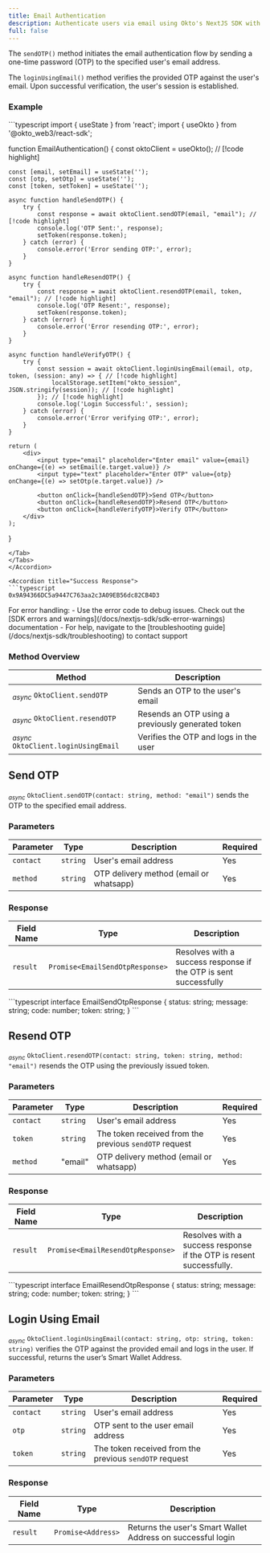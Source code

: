 ```yaml
---
title: Email Authentication
description: Authenticate users via email using Okto's NextJS SDK with sendOTP, resendOTP, and loginUsingEmail methods for secure, token-based session management.
full: false
---
```




The `sendOTP()` method initiates the email authentication flow by sending a one-time password (OTP) to the specified user's email address.

The `loginUsingEmail()` method verifies the provided OTP against the user's email. Upon successful verification, the user's session is established.

### Example

<Accordions defaultValue="Usage">
<Accordion title="Usage">
<Tabs items={['TypeScript']}>
<Tab value="TypeScript">
```typescript
import { useState } from 'react';
import { useOkto } from '@okto_web3/react-sdk';

function EmailAuthentication() {
    const oktoClient = useOkto(); // [!code highlight]

    const [email, setEmail] = useState('');
    const [otp, setOtp] = useState('');
    const [token, setToken] = useState('');

    async function handleSendOTP() {
        try {
            const response = await oktoClient.sendOTP(email, "email"); // [!code highlight]
            console.log('OTP Sent:', response);
            setToken(response.token);
        } catch (error) {
            console.error('Error sending OTP:', error);
        }
    }

    async function handleResendOTP() {
        try {
            const response = await oktoClient.resendOTP(email, token, "email"); // [!code highlight]
            console.log('OTP Resent:', response);
            setToken(response.token);
        } catch (error) {
            console.error('Error resending OTP:', error);
        }
    }

    async function handleVerifyOTP() {
        try {
            const session = await oktoClient.loginUsingEmail(email, otp, token, (session: any) => { // [!code highlight]
                localStorage.setItem("okto_session", JSON.stringify(session)); // [!code highlight]
            }); // [!code highlight]
            console.log('Login Successful:', session);
        } catch (error) {
            console.error('Error verifying OTP:', error);
        }
    }

    return (
        <div>
            <input type="email" placeholder="Enter email" value={email} onChange={(e) => setEmail(e.target.value)} />
            <input type="text" placeholder="Enter OTP" value={otp} onChange={(e) => setOtp(e.target.value)} />

            <button onClick={handleSendOTP}>Send OTP</button>
            <button onClick={handleResendOTP}>Resend OTP</button>
            <button onClick={handleVerifyOTP}>Verify OTP</button>
        </div>
    );
}

```
</Tab>
</Tabs>
</Accordion>

<Accordion title="Success Response">
```typescript
0x9A94366DC5a9447C763aa2c3A09EB56dc82CB4D3
```
</Accordion>
</Accordions>

<Callout title="Note" type="info">
For error handling:
- Use the error code to debug issues. Check out the [SDK errors and warnings](/docs/nextjs-sdk/sdk-error-warnings) documentation
- For help, navigate to the [troubleshooting guide](/docs/nextjs-sdk/troubleshooting) to contact support
</Callout>

### Method Overview

| Method | Description |
|---------|-------------|
| <sub><i>async</i></sub> `OktoClient.sendOTP` | Sends an OTP to the user's email |
| <sub><i>async</i></sub> `OktoClient.resendOTP` | Resends an OTP using a previously generated token |
| <sub><i>async</i></sub> `OktoClient.loginUsingEmail` | Verifies the OTP and logs in the user |

<div className="method-box">

## Send OTP

<sub><i>async</i></sub> `OktoClient.sendOTP(contact: string, method: "email")` sends the OTP to the specified email address.

### Parameters

| Parameter | Type | Description | Required |
|-----------|------|-------------|----------|
| `contact` | `string` | User's email address | Yes |
| `method` | `string` | OTP delivery method (email or whatsapp) | Yes |

### Response

<Callout title="Success Response">

| Field Name | Type | Description |
|------------|------|-------------|
| `result` | `Promise<EmailSendOtpResponse>` | Resolves with a success response if the OTP is sent successfully |

<Accordions>
    <Accordion title="Response Type">
        ```typescript
        interface EmailSendOtpResponse {
            status: string;
            message: string;
            code: number;
            token: string;
        }
        ```
    </Accordion>
</Accordions>

</Callout>

## Resend OTP

<sub><i>async</i></sub> `OktoClient.resendOTP(contact: string, token: string, method: "email")` resends the OTP using the previously issued token. 

### Parameters

| Parameter | Type | Description | Required |
|-----------|------|-------------|----------|
| `contact` | `string` | User's email address | Yes |
| `token` | `string` | The token received from the previous `sendOTP` request | Yes |
| `method` | "email" | OTP delivery method (email or whatsapp) | Yes |

### Response

<Callout title="Success Response">

| Field Name | Type | Description |
|------------|------|-------------|
| `result` | `Promise<EmailResendOtpResponse>` | Resolves with a success response if the OTP is resent successfully. |

<Accordions>
    <Accordion title="Response Type">
        ```typescript
        interface EmailResendOtpResponse {
            status: string;
            message: string;
            code: number;
            token: string;
        }
        ```
    </Accordion>
</Accordions>

</Callout>

## Login Using Email

<sub><i>async</i></sub> `OktoClient.loginUsingEmail(contact: string, otp: string, token: string)` verifies the OTP against the provided email and logs in the user. If successful, returns the user’s Smart Wallet Address.

### Parameters

| Parameter | Type | Description | Required |
|-----------|------|-------------|----------|
| `contact` | `string` | User's email address | Yes |
| `otp` | `string` | OTP sent to the user email address | Yes |
| `token` | `string` | The token received from the previous `sendOTP` request | Yes |

### Response

<Callout title="Success Response">

| Field Name | Type | Description |
|------------|------|-------------|
| `result` | `Promise<Address>` | Returns the user's Smart Wallet Address on successful login |

</Callout>

</div>
